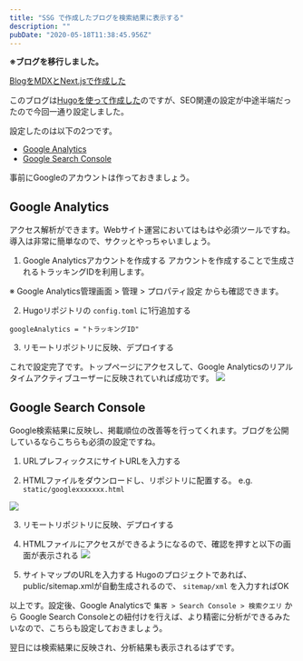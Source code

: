 ```yaml
---
title: "SSG で作成したブログを検索結果に表示する"
description: ""
pubDate: "2020-05-18T11:38:45.956Z"
---
```


**※ブログを移行しました。**

[BlogをMDXとNext.jsで作成した](/posts/20200605)

このブログは[Hugoを使って作成した](https://reona5.github.io/posts/2020/0331_github_page_hugo/)のですが、SEO関連の設定が中途半端だったので今回一通り設定しました。

設定したのは以下の2つです。

- [Google Analytics](https://marketingplatform.google.com/about/analytics/)
- [Google Search Console](https://search.google.com/search-console/about)

事前にGoogleのアカウントは作っておきましょう。

## Google Analytics

アクセス解析ができます。Webサイト運営においてはもはや必須ツールですね。
導入は非常に簡単なので、サクッとやっちゃいましょう。

1. Google Analyticsアカウントを作成する
アカウントを作成することで生成されるトラッキングIDを利用します。

※ Google Analytics管理画面 > 管理 > プロパティ設定 からも確認できます。

2. Hugoリポジトリの `config.toml` に1行追加する

```
googleAnalytics = "トラッキングID"
```

3. リモートリポジトリに反映、デプロイする

これで設定完了です。トップページにアクセスして、Google Analyticsのリアルタイムアクティブユーザーに反映されていれば成功です。
![](/images/2020-05-18-12-06-11.png)

## Google Search Console

Google検索結果に反映し、掲載順位の改善等を行ってくれます。ブログを公開しているならこちらも必須の設定ですね。

1. URLプレフィックスにサイトURLを入力する

2. HTMLファイルをダウンロードし、リポジトリに配置する。 e.g. `static/googlexxxxxxx.html`

![](/images/2020-05-18-12-28-03.png)

3. リモートリポジトリに反映、デプロイする

4. HTMLファイルにアクセスができるようになるので、確認を押すと以下の画面が表示される
![](/images/2020-05-18-12-30-46.png)

5. サイトマップのURLを入力する
Hugoのプロジェクトであれば、public/sitemap.xmlが自動生成されるので、 `sitemap/xml` を入力すればOK

以上です。設定後、Google Analyticsで `集客 > Search Console > 検索クエリ` から Google Search Consoleとの紐付けを行えば、より精密に分析ができるみたいなので、こちらも設定しておきましょう。

翌日には検索結果に反映され、分析結果も表示されるはずです。
